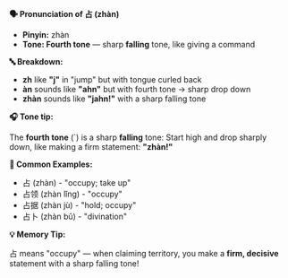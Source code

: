 **🗣️ Pronunciation of 占 (zhàn)**

- **Pinyin:** zhàn
- **Tone: Fourth tone** — sharp **falling** tone, like giving a command

**🔤 Breakdown:**

- **zh** like **"j"** in "jump" but with tongue curled back
- **àn** sounds like **"ahn"** but with fourth tone → sharp drop down
- **zhàn** sounds like **"jahn!"** with a sharp falling tone

**🎧 Tone tip:**

The **fourth tone** (`) is a sharp **falling** tone: Start high and drop sharply down, like making a
firm statement: **"zhàn!"**

**📝 Common Examples:**

- 占 (zhàn) - "occupy; take up"
- 占领 (zhàn lǐng) - "occupy"
- 占据 (zhàn jù) - "hold; occupy"
- 占卜 (zhàn bǔ) - "divination"

**💡 Memory Tip:**

占 means "occupy" — when claiming territory, you make a **firm, decisive** statement with a sharp
falling tone!
